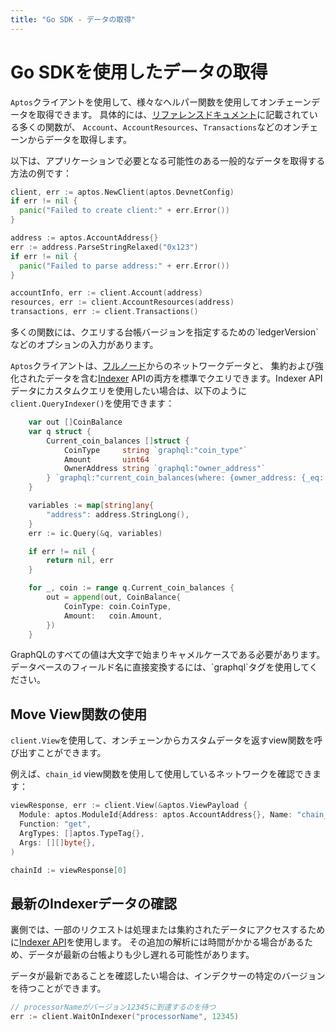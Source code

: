 ```yaml
---
title: "Go SDK - データの取得"
---
```



# Go SDKを使用したデータの取得

`Aptos`クライアントを使用して、様々なヘルパー関数を使用してオンチェーンデータを取得できます。
具体的には、[リファレンスドキュメント](https://pkg.go.dev/github.com/aptos-labs/aptos-go-sdk)に記載されている多くの関数が、
`Account`、`AccountResources`、`Transactions`などのオンチェーンからデータを取得します。

以下は、アプリケーションで必要となる可能性のある一般的なデータを取得する方法の例です：

```go filename="fetch_data.go"
client, err := aptos.NewClient(aptos.DevnetConfig)
if err != nil {
  panic("Failed to create client:" + err.Error())
}

address := aptos.AccountAddress{}
err := address.ParseStringRelaxed("0x123")
if err != nil {
  panic("Failed to parse address:" + err.Error())
}

accountInfo, err := client.Account(address)
resources, err := client.AccountResources(address)
transactions, err := client.Transactions()
```

<Callout type="info">
  多くの関数には、クエリする台帳バージョンを指定するための`ledgerVersion`などのオプションの入力があります。
</Callout>

`Aptos`クライアントは、[フルノード](https://api.mainnet.aptoslabs.com/v1/spec#/)からのネットワークデータと、
集約および強化されたデータを含む[Indexer](https://cloud.hasura.io/public/graphiql?endpoint=https://api.mainnet.aptoslabs.com/v1/graphql)
APIの両方を標準でクエリできます。Indexer APIデータにカスタムクエリを使用したい場合は、以下のように`client.QueryIndexer()`を使用できます：

```go filename="fetch_data.go"
	var out []CoinBalance
	var q struct {
		Current_coin_balances []struct {
			CoinType     string `graphql:"coin_type"`
			Amount       uint64
			OwnerAddress string `graphql:"owner_address"`
		} `graphql:"current_coin_balances(where: {owner_address: {_eq: $address}})"`
	}

	variables := map[string]any{
		"address": address.StringLong(),
	}
	err := ic.Query(&q, variables)

	if err != nil {
		return nil, err
	}

	for _, coin := range q.Current_coin_balances {
		out = append(out, CoinBalance{
			CoinType: coin.CoinType,
			Amount:   coin.Amount,
		})
	}
```

<Callout type="info">
  GraphQLのすべての値は大文字で始まりキャメルケースである必要があります。
  データベースのフィールド名に直接変換するには、`graphql`タグを使用してください。
</Callout>

## Move View関数の使用

`client.View`を使用して、オンチェーンからカスタムデータを返すview関数を呼び出すことができます。

例えば、`chain_id` view関数を使用して使用しているネットワークを確認できます：

```go filename="fetch_data.go"
viewResponse, err := client.View(&aptos.ViewPayload {
  Module: aptos.ModuleId{Address: aptos.AccountAddress{}, Name: "chain_id"},
  Function: "get",
  ArgTypes: []aptos.TypeTag{},
  Args: [][]byte{},
)

chainId := viewResponse[0]
```

## 最新のIndexerデータの確認

裏側では、一部のリクエストは処理または集約されたデータにアクセスするために[Indexer API](../../indexer.mdx)を使用します。
その追加の解析には時間がかかる場合があるため、データが最新の台帳よりも少し遅れる可能性があります。

データが最新であることを確認したい場合は、インデクサーの特定のバージョンを待つことができます。

```go filename="fetch_data.go"
// processorNameがバージョン12345に到達するのを待つ
err := client.WaitOnIndexer("processorName", 12345)
```

